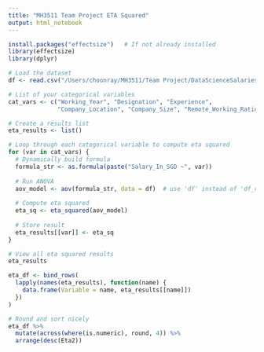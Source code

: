 ```yaml
---
title: "MH3511 Team Project ETA Squared"
output: html_notebook
---
```


```r
install.packages("effectsize")   # If not already installed
library(effectsize)
library(dplyr)
```

```r
# Load the dataset
df <- read.csv("/Users/choonray/MH3511/Team Project/DataScienceSalaries.csv")
```

```r
# List of your categorical variables
cat_vars <- c("Working_Year", "Designation", "Experience", 
              "Company_Location", "Company_Size", "Remote_Working_Ratio")

# Create a results list
eta_results <- list()

# Loop through each categorical variable to compute eta squared
for (var in cat_vars) {
  # Dynamically build formula
  formula_str <- as.formula(paste("Salary_In_SGD ~", var))
  
  # Run ANOVA
  aov_model <- aov(formula_str, data = df)  # use 'df' instead of 'df_combined'
  
  # Compute eta squared
  eta_sq <- eta_squared(aov_model)
  
  # Store result
  eta_results[[var]] <- eta_sq
}

# View all eta squared results
eta_results
```

```r

eta_df <- bind_rows(
  lapply(names(eta_results), function(name) {
    data.frame(Variable = name, eta_results[[name]])
  })
)

# Round and sort nicely
eta_df %>%
  mutate(across(where(is.numeric), round, 4)) %>%
  arrange(desc(Eta2))
```

